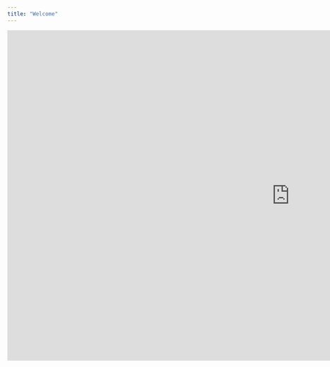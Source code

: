 ```yaml
---
title: "Welcome"
---
```


<iframe
    src="https://docs.google.com/presentation/d/e/2PACX-1vRVE30aambqlhaSOKtkzgta6-oZWXANyeyTs4dmxaAlGA6_B3LVTPI5Oep6Xjvx2g/embed?start=false&loop=false&delayms=3000"
    frameborder="0"
    width="1280"
    height="749"
    allowfullscreen="true"
    mozallowfullscreen="true"
    webkitallowfullscreen="true">
</iframe>